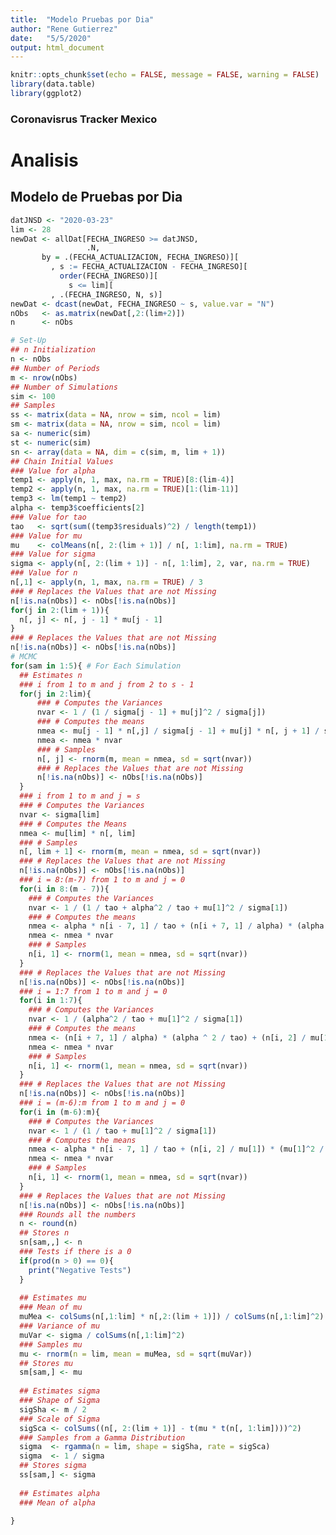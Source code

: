 ```yaml
---
title:  "Modelo Pruebas por Dia"
author: "Rene Gutierrez"
date:   "5/5/2020"
output: html_document
---
```

  
```r
knitr::opts_chunk$set(echo = FALSE, message = FALSE, warning = FALSE)
library(data.table)
library(ggplot2)
```

### Coronavisrus Tracker Mexico

# Analisis

## Modelo de Pruebas por Dia

```r
datJNSD <- "2020-03-23"
lim <- 28 
newDat <- allDat[FECHA_INGRESO >= datJNSD,
                 .N,
       by = .(FECHA_ACTUALIZACION, FECHA_INGRESO)][
         , s := FECHA_ACTUALIZACION - FECHA_INGRESO][
           order(FECHA_INGRESO)][
             s <= lim][
         , .(FECHA_INGRESO, N, s)]
newDat <- dcast(newDat, FECHA_INGRESO ~ s, value.var = "N")
nObs   <- as.matrix(newDat[,2:(lim+2)])
n      <- nObs
```

```r
# Set-Up
## n Initialization
n <- nObs
## Number of Periods
m <- nrow(nObs)
## Number of Simulations
sim <- 100
## Samples
ss <- matrix(data = NA, nrow = sim, ncol = lim)
sm <- matrix(data = NA, nrow = sim, ncol = lim)
sa <- numeric(sim)
st <- numeric(sim)
sn <- array(data = NA, dim = c(sim, m, lim + 1))
## Chain Initial Values
### Value for alpha
temp1 <- apply(n, 1, max, na.rm = TRUE)[8:(lim-4)]
temp2 <- apply(n, 1, max, na.rm = TRUE)[1:(lim-11)]
temp3 <- lm(temp1 ~ temp2)
alpha <- temp3$coefficients[2]
### Value for tao
tao   <- sqrt(sum((temp3$residuals)^2) / length(temp1))
### Value for mu
mu    <- colMeans(n[, 2:(lim + 1)] / n[, 1:lim], na.rm = TRUE)
### Value for sigma
sigma <- apply(n[, 2:(lim + 1)] - n[, 1:lim], 2, var, na.rm = TRUE)
### Value for n
n[,1] <- apply(n, 1, max, na.rm = TRUE) / 3
### # Replaces the Values that are not Missing
n[!is.na(nObs)] <- nObs[!is.na(nObs)] 
for(j in 2:(lim + 1)){
  n[, j] <- n[, j - 1] * mu[j - 1]
}
### # Replaces the Values that are not Missing
n[!is.na(nObs)] <- nObs[!is.na(nObs)]  
# MCMC
for(sam in 1:5){ # For Each Simulation
  ## Estimates n
  ### i from 1 to m and j from 2 to s - 1
  for(j in 2:lim){
      ### # Computes the Variances
      nvar <- 1 / (1 / sigma[j - 1] + mu[j]^2 / sigma[j])
      ### # Computes the means 
      nmea <- mu[j - 1] * n[,j] / sigma[j - 1] + mu[j] * n[, j + 1] / sigma[j]
      nmea <- nmea * nvar
      ### # Samples
      n[, j] <- rnorm(m, mean = nmea, sd = sqrt(nvar))
      ### # Replaces the Values that are not Missing
      n[!is.na(nObs)] <- nObs[!is.na(nObs)]  
  }
  ### i from 1 to m and j = s
  ### # Computes the Variances
  nvar <- sigma[lim]
  ### # Computes the Means
  nmea <- mu[lim] * n[, lim]
  ### # Samples
  n[, lim + 1] <- rnorm(m, mean = nmea, sd = sqrt(nvar))
  ### # Replaces the Values that are not Missing
  n[!is.na(nObs)] <- nObs[!is.na(nObs)]
  ### i = 8:(m-7) from 1 to m and j = 0
  for(i in 8:(m - 7)){
    ### # Computes the Variances
    nvar <- 1 / (1 / tao + alpha^2 / tao + mu[1]^2 / sigma[1])
    ### # Computes the means
    nmea <- alpha * n[i - 7, 1] / tao + (n[i + 7, 1] / alpha) * (alpha ^ 2 / tao) + (n[i, 2] / mu[1]) * (mu[1]^2 / sigma[1])
    nmea <- nmea * nvar
    ### # Samples
    n[i, 1] <- rnorm(1, mean = nmea, sd = sqrt(nvar))
  }
  ### # Replaces the Values that are not Missing
  n[!is.na(nObs)] <- nObs[!is.na(nObs)]
  ### i = 1:7 from 1 to m and j = 0
  for(i in 1:7){
    ### # Computes the Variances
    nvar <- 1 / (alpha^2 / tao + mu[1]^2 / sigma[1])
    ### # Computes the means
    nmea <- (n[i + 7, 1] / alpha) * (alpha ^ 2 / tao) + (n[i, 2] / mu[1]) * (mu[1]^2 / sigma[1])
    nmea <- nmea * nvar
    ### # Samples
    n[i, 1] <- rnorm(1, mean = nmea, sd = sqrt(nvar))
  }
  ### # Replaces the Values that are not Missing
  n[!is.na(nObs)] <- nObs[!is.na(nObs)]
  ### i = (m-6):m from 1 to m and j = 0
  for(i in (m-6):m){
    ### # Computes the Variances
    nvar <- 1 / (1 / tao + mu[1]^2 / sigma[1])
    ### # Computes the means
    nmea <- alpha * n[i - 7, 1] / tao + (n[i, 2] / mu[1]) * (mu[1]^2 / sigma[1])
    nmea <- nmea * nvar
    ### # Samples
    n[i, 1] <- rnorm(1, mean = nmea, sd = sqrt(nvar))
  }
  ### # Replaces the Values that are not Missing
  n[!is.na(nObs)] <- nObs[!is.na(nObs)]
  ### Rounds all the numbers
  n <- round(n)
  ## Stores n
  sn[sam,,] <- n
  ### Tests if there is a 0
  if(prod(n > 0) == 0){
    print("Negative Tests")
  }
  
  ## Estimates mu
  ### Mean of mu
  muMea <- colSums(n[,1:lim] * n[,2:(lim + 1)]) / colSums(n[,1:lim]^2)
  ### Variance of mu
  muVar <- sigma / colSums(n[,1:lim]^2)
  ### Samples mu
  mu <- rnorm(n = lim, mean = muMea, sd = sqrt(muVar))
  ## Stores mu
  sm[sam,] <- mu
  
  ## Estimates sigma
  ### Shape of Sigma
  sigSha <- m / 2
  ### Scale of Sigma
  sigSca <- colSums((n[, 2:(lim + 1)] - t(mu * t(n[, 1:lim])))^2)
  ### Samples from a Gamma Distribution
  sigma  <- rgamma(n = lim, shape = sigSha, rate = sigSca)
  sigma  <- 1 / sigma
  ## Stores sigma
  ss[sam,] <- sigma
  
  ## Estimates alpha
  ### Mean of alpha
  
}
```
